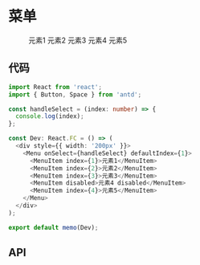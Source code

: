 
# 菜单
<div className='Menu' style={{ width: '200px' }}>
  <Menu defaultIndex={1}>
    <MenuItem index={1}>元素1</MenuItem>
    <MenuItem index={2}>元素2</MenuItem>
    <MenuItem index={3}>元素3</MenuItem>
    <MenuItem disabled>元素4</MenuItem>
    <MenuItem index={4}>元素5</MenuItem>
  </Menu>
</div>

## 代码
```ts
import React from 'react';
import { Button, Space } from 'antd';

const handleSelect = (index: number) => {
  console.log(index);
};

const Dev: React.FC = () => (
  <div style={{ width: '200px' }}>
    <Menu onSelect={handleSelect} defaultIndex={1}>
      <MenuItem index={1}>元素1</MenuItem>
      <MenuItem index={2}>元素2</MenuItem>
      <MenuItem index={3}>元素3</MenuItem>
      <MenuItem disabled>元素4 disabled</MenuItem>
      <MenuItem index={4}>元素5</MenuItem>
    </Menu>
  </div>
);

export default memo(Dev);
```

## API

